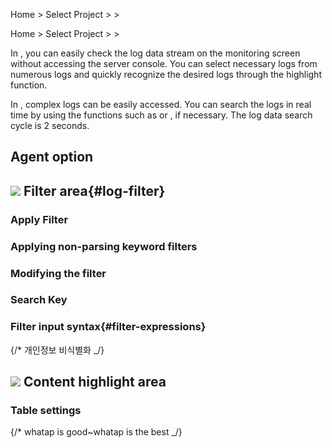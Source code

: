 
<Logroleview />

<Xclude product='aws-log'>

Home &gt; Select Project &gt; <Cmdname sid="side_log" className="uitext" /> &gt; <Cmdname sid="side_logTail" className="uitext" />

</Xclude>

<InDoc product='aws-log'>

Home &gt; Select Project &gt; <Cmdname sid="side_dashboard" className="uitext" /> &gt; <Cmdname sid="side_logTail" className="uitext" />

</InDoc>

In <Cmdname sid="side_logTail" className="uitext" />, you can easily check the log data stream on the monitoring screen without accessing the server console. You can select necessary logs from numerous logs and quickly recognize the desired logs through the highlight function.

<ImgLang img='log-live-tail.png' desc='Live tail'/>

In <Cmdname sid="side_logTail" className="uitext" />, complex logs can be easily accessed. You can search the logs in real time by using the functions such as <Cmdname sid="filter" className="uitext" /> or <Cmdname sid="highlight" className="uitext" />, if necessary. The log data search cycle is 2 seconds. <Loguimainterm />

<LogCl />

## Agent option


<Logagentoption />

## ![](/img/number-01.png) Filter area{#log-filter}

### Apply Filter


<Logfilterapply2 />

### Applying non-parsing keyword filters


<Logfilterapplynonparsing />

### Modifying the filter


<Logfiltermodify />

### Search Key


<Logfiltersearchkey />

### Filter input syntax{#filter-expressions}


<Logfilterexpressionssearchkey />


<Logfilterexpressionscommons />

{/* 개인정보 비식별화 _/}

<LogDeIdentification />

## ![](/img/number-02.png) Content highlight area


<Logcontentshighlight />

### Table settings


<Loguitablesetting />

{/* whatap is good~whatap is the best _/}
